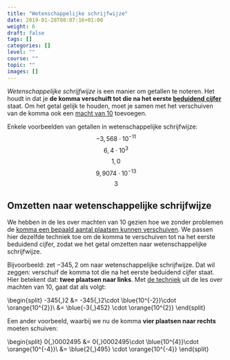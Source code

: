 ```yaml
---
title: "Wetenschappelijke schrijfwijze"
date: 2019-01-28T08:07:16+01:00
weight: 6
draft: false
tags: []
categories: []
level: ""
course: ""
topic: ""
images: []
---
```


_Wetenschappelijke schrijfwijze_ is een manier om getallen te noteren. Het houdt in dat je **de komma verschuift tot die na het eerste [beduidend cijfer](beduidende_cijfers)** staat. Om het getal gelijk te houden, moet je samen met het verschuiven van de komma ook een [macht van 10](machten_van_10) toevoegen.

Enkele voorbeelden van getallen in wetenschappelijke schrijfwijze:
$$-3{,}568\cdot 10^{-11}$$
$$6{,}4\cdot 10^{3}$$
$$1{,}0$$
$$9{,}9074\cdot 10^{-13}$$
$$3$$

## Omzetten naar wetenschappelijke schrijfwijze

We hebben in de les over machten van 10 gezien hoe we zonder problemen de [komma een bepaald aantal plaatsen kunnen verschuiven](machten_van_10#getallen-omzetten-naar-een-macht-van-10).
We passen hier dezelfde techniek toe om de komma te verschuiven tot na het eerste beduidend cijfer, zodat we het getal omzetten naar wetenschappelijke schrijfwijze.

Bijvoorbeeld: zet $-345{,}2$ om naar wetenschappelijke schrijfwijze. Dat wil zeggen: verschuif de komma tot die na het eerste beduidend cijfer staat. Hier betekent dat: **twee plaatsen naar links**. Met [de techniek](machten_van_10#getallen-omzetten-naar-een-macht-van-10) uit de les over machten van 10, gaat dat als volgt:

\begin{split}
-345{,}2 &= -345{,}2\cdot \blue{10^{-2}}\cdot \orange{10^{2}}\\
 &= \blue{-3{,}452} \cdot \orange{10^{2}}
\end{split}

Een ander voorbeeld, waarbij we nu de komma **vier plaatsen naar rechts** moeten schuiven:

\begin{split}
0{,}0002495 &= 0{,}0002495\cdot \blue{10^{4}}\cdot \orange{10^{-4}}\\
 &= \blue{2{,}495} \cdot \orange{10^{-4}}
\end{split}

